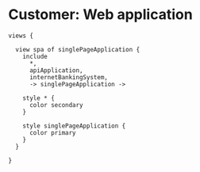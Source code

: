 
# Customer: Web application

```
views {

  view spa of singlePageApplication {
    include
      *,
      apiApplication,
      internetBankingSystem,
      -> singlePageApplication ->

    style * {
      color secondary
    }

    style singlePageApplication {
      color primary
    }
  }

}
```


<LikeC4View viewId="spa"/>

